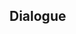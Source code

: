 {{Genius Invokation TCG Stage
|type         = Friendly Fracas
|character    = Beidou
|group        = Invitation Board
|requirement  = 1
|introduction = "Challenge me to a duel? Haha, how gutsy!"<br />Hint: Beidou's deck contains large numbers of Artifact Cards and characters of 3 different Elemental Types, allowing her to defend herself with counterattacks even as she shifts resources around.
|objective_1  = Achieve victory
|reward_1     = Beidou*1
|objective_2  = Achieve victory within 6 Rounds
|reward_2     = Lightning Storm*1
|objective_3  = Win with less than 2 characters defeated
|reward_3     = Lightning Storm*1
|lineup       = Beidou;Ningguang;Chongyun
|action       = Lightning Storm;Thunder Summoner's Crown;Sacrificial Greatsword;White Iron Greatsword;Broken Rime's Echo;Mask of Solitude Basalt;Timaeus;Liu Su;Changing Shifts;Parametric Transformer;Ellin;Jueyun Guoba;Northern Smoked Chicken;Minty Meat Rolls;Adventurer's Bandana;Lightning Storm;Thunder Summoner's Crown;Sacrificial Greatsword;White Iron Greatsword;Broken Rime's Echo;Mask of Solitude Basalt;Timaeus;Liu Su;Changing Shifts;Parametric Transformer;Ellin;Jueyun Guoba;Northern Smoked Chicken;Minty Meat Rolls;Adventurer's Bandana
}}

==Dialogue==
{{Transclude|Genius Invokation TCG/Stage/Beidou|Friendly Fracas}}